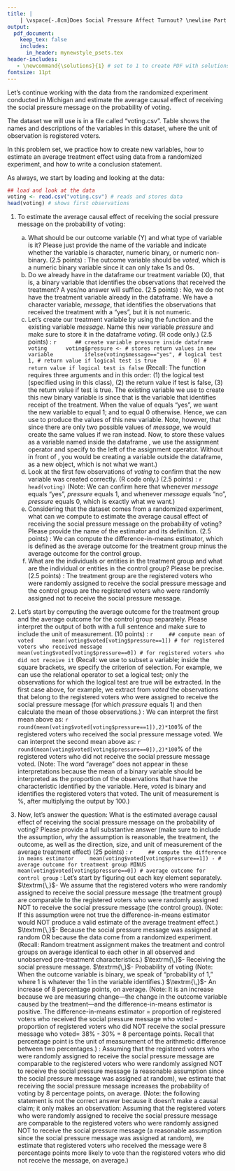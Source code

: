 ```yaml
---
title: |
    | \vspace{-.8cm}Does Social Pressure Affect Turnout? \newline Part II: Estimating an Average Causal Effect \if1\solutions (with Solutions) \fi
output:
  pdf_document:
    keep_tex: false
    includes:
      in_header: mynewstyle_psets.tex 
header-includes: 
   - \newcommand{\solutions}{1} # set to 1 to create PDF with solutions; leave blank to create PDF without solutions
fontsize: 11pt
---
```

\vspace{-.5cm} Let's continue working with the data from the randomized experiment conducted in Michigan and estimate the average causal effect of receiving the social pressure message on the probability of voting. 

The dataset we will use is in a file called "voting.csv". Table \ref{voting} shows the names and descriptions of the variables in this dataset, where the unit of observation is registered voters.

\begin{table}[h!!!]
\begin{center}
\begin{tabular}{ll}											
\midrule
variable & description\\
\midrule \addlinespace[1.5pt]
\textit{birth} &  year of birth of registered voter \\\addlinespace[1.5pt]
\textit{message} & whether registered voter was assigned to receive the social pressure message:
 "yes", "no" \\\addlinespace[1.5pt]
\textit{voted} & whether registered voter voted in the August 2006 election:
 1{=}voted, 0{=}didn't vote \\\addlinespace[1.5pt]
\midrule
\end{tabular}
\caption{Variables in "voting.csv"}\label{voting}
\end{center}
\end{table}
\vspace{.3cm}

In this problem set, we practice how to create new variables, how to estimate an average treatment effect using data from a randomized experiment, and how to write a conclusion statement.

As always, we start by loading and looking at the data:

```r
## load and look at the data
voting <- read.csv("voting.csv") # reads and stores data
head(voting) # shows first observations
```

1. To estimate the average causal effect of receiving the social pressure message on the probability of voting:
    a. What should be our outcome variable (Y) and what type of variable is it? Please just provide the name of the variable and indicate whether the variable is character, numeric binary, or numeric non-binary. (2.5 points)
\if1\solutions 
\newline\newline\underline{Answer}: The outcome variable should be *voted*, which is a numeric binary variable since it can only take 1s and 0s.
\newline
\fi
    b. Do we already have in the dataframe our treatment variable (X), that is, a \underline{numeric} binary variable that identifies the observations that received the treatment? A yes/no answer will suffice. (2.5 points)
\if1\solutions 
\newpage\underline{Answer}: No, we do not have the treatment variable already in the dataframe. We have a character variable, *message*, that identifies the observations that received the treatment with a "yes", but it is not numeric.
\newline
\fi
    c. Let's create our treatment variable by using the function \fu{ifelse()} and the existing variable *message*. Name this new variable *pressure* and make sure to store it in the dataframe *voting*. (R code only.) (2.5 points)
\if1\solutions
\newline\newline\underline{R code}:
        ```r
        ## create variable pressure inside dataframe voting
        voting$pressure <- # stores return values in new variable
            ifelse(voting$message=="yes", # logical test
              1, # return value if logical test is true
              0) # return value if logical test is false
        ```
    (Recall: The function \fu{ifelse()} requires three arguments and in this order: (1) the logical test (specified using \fu{==} in this class), (2) the return value if test is false, (3) the return value if test is true. The existing variable we use to create this new binary variable is \textit{message} since that is the variable that identifies receipt of the treatment. When the value of \textit{message} equals "yes", we want the new variable \textit{pressure} to equal 1; and to equal 0 otherwise. Hence, we can use \fu{ifelse(voting\$message=="yes", 1, 0)} to produce the values of this new variable. Note, however, that since there are only two possible values of *message*, we would create the same values if we ran \fu{ifelse(voting\$message=="no", 0, 1)} instead. Now, to store these values as a variable named \textit{pressure} inside the dataframe \textit{voting}, we use the assignment operator \fu{<-} and specify \fu{voting\$pressure} to the left of the assignment operator. Without \fu{voting\$} in front of \fu{pressure}, you would be creating a variable outside the dataframe, as a new object, which is not what we want.) 
\newline
\fi
    d. Look at the first few observations of *voting* to confirm that the new variable was created correctly. (R code only.) (2.5 points)
\if1\solutions
\newline\newline\underline{R code}:
        ```r
        head(voting)
        ```
    (Note: We can confirm here that whenever *message* equals "yes", *pressure* equals 1, and whenever *message* equals "no", *pressure* equals 0, which is exactly what we want.) 
\newpage
\fi
    e. Considering that the dataset comes from a randomized experiment, what can we compute to estimate the average causal effect of receiving the social pressure message on the probability of voting?  Please provide the name of the estimator and its definition. (2.5 points)
\if1\solutions 
\newline\newline\underline{Answer}: We can compute the difference-in-means estimator, which is defined as the average outcome for the treatment group minus the average outcome for the control group. 
\newline
\fi
    f. What are the individuals or entities in the treatment group and what are the individual or entities in the control group? Please be precise. (2.5 points)
\if1\solutions 
\newline\newline\underline{Answer}: The treatment group are the registered voters who were randomly assigned to receive the social pressure message and the control group are the registered voters who were randomly assigned not to receive the social pressure message.
\newline
\fi

2. Let's start by computing the average outcome for the treatment group and the average outcome for the control group separately. Please interpret the output of both with a full sentence and make sure to include the unit of measurement. (10 points)
\if1\solutions
\newline\newline\underline{R code}:
    ```r
    ## compute mean of voted 
    mean(voting$voted[voting$pressure==1]) # for registered voters who received message
    mean(voting$voted[voting$pressure==0]) # for registered voters who did not receive it
    ```
(Recall: we use \fu{[]} to subset a variable; inside the square brackets, we specify the criterion of selection. For example, we can use the relational operator \fu{==} to set a logical test; only the observations for which the logical test are true will be extracted. In the first case above, for example, we extract from *voted* the observations that belong to the registered voters who were assigned to receive the social pressure message (for which *pressure* equals 1) and then calculate the mean of those observations.) 
\newline\newline\underline{Answer}: We can interpret the first mean above as: `r round(mean(voting$voted[voting$pressure==1]),2)*100`\% of the registered voters who received the social pressure message voted. We can interpret the second mean above as: `r round(mean(voting$voted[voting$pressure==0]),2)*100`\% of the registered voters who did not receive the social pressure message voted. (Note: The word "average" does not appear in these interpretations because the mean of a binary variable should be interpreted as the proportion of the observations that have the characteristic identified by the variable. Here, *voted* is binary and identifies the registered voters that voted. The unit of measurement is \%, after multiplying the output by 100.)
\newline
\fi

3. Now, let's answer the question: What is the estimated average causal effect of receiving the social pressure message on the probability of voting? Please provide a full substantive answer (make sure to include the assumption, why the assumption is reasonable, the treatment, the outcome, as well as the direction, size, and unit of measurement of the average treatment effect) (25 points)
\if1\solutions
\newline\newline\underline{R code}:
    ```r
    ## compute the difference in means estimator
    mean(voting$voted[voting$pressure==1]) - # average outcome for treatment group MINUS
      mean(voting$voted[voting$pressure==0]) # average outcome for control group
    ```
\underline{Answer}: Let's start by figuring out each key element separately.\newline\newline 
$\textrm{\,}$- \textit{What's the assumption?} We assume that the registered voters who were randomly assigned to receive the social pressure message (the treatment group) are comparable to the registered voters who were randomly assigned NOT to receive the social pressure message (the control group). (Note: If this assumption were not true the difference-in-means estimator would NOT produce a valid estimate of the average treatment effect.) \newline\newline 
$\textrm{\,}$- \textit{Why is the assumption reasonable?} Because the social pressure message was assigned at random OR because the data come from a randomized experiment. (Recall: Random treatment assignment makes the treatment and control groups on average identical to each other in all observed and unobserved pre-treatment characteristics.)\newline\newline 
$\textrm{\,}$- \textit{What's the treatment?} Receiving the social pressure message. \newline\newline 
$\textrm{\,}$- \textit{What's the outcome?} Probability of voting (Note: When the outcome variable is binary, we speak of "probability of 1," where 1 is whatever the 1 in the variable identifies.) \newline\newline 
$\textrm{\,}$- \textit{What's the direction, size, and unit of measurement of the average causal effect?} An increase of 8 percentage points, on average. (Note: It is an increase because we are measuring change---the change in the outcome variable caused by the treatment---and the difference-in-means estimator is positive. The difference-in-means estimator = proportion of registered voters who received the social pressure message who voted - proportion of registered voters who did NOT receive the social pressure message who voted= 38\% - 30\% = 8 percentage points. Recall that percentage point is the unit of measurement of the arithmetic difference between two percentages.)\newline\newline 
\textit{Full answer}: Assuming that the registered voters who were randomly assigned to receive the social pressure message are comparable to the registered voters who were randomly assigned NOT to receive the social pressure message (a reasonable assumption since the social pressure message was assigned at random), we estimate that receiving the social pressure message increases the probability of voting by 8 percentage points, on average.
\newline\newline (Note: the following statement is not the correct answer because it doesn't make a causal claim; it only makes an observation: Assuming that the registered voters who were randomly assigned to receive the social pressure message are comparable to the registered voters who were randomly assigned NOT to receive the social pressure message (a reasonable assumption since the social pressure message was assigned at random), we estimate that registered voters who received the message were 8 percentage points more likely to vote than the registered voters who did not receive the message, on average.)
\fi

